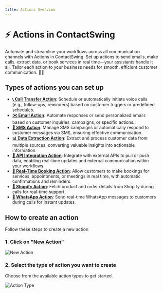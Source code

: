 ```yaml
---
title: Actions Overview
---
```


# ⚡ Actions in ContactSwing

Automate and streamline your workflows across all communication channels with Actions in ContactSwing. Set up actions to send emails, make calls, extract data, or book services in real time—your assistants handle it all. Tailor each action to your business needs for smooth, efficient customer communication. 🤖🚀

## Types of actions you can set up

- **[📞 Call Transfer Action](types/call-transfer-action)**: Schedule or automatically initiate voice calls (e.g., follow-ups, reminders) based on customer triggers or predefined schedules.
- **[✉️ Email Action](types/email-action)**: Automate responses or send personalized emails based on customer inquiries, campaigns, or specific actions.
- **[💬 SMS Action](types/sms-action)**: Manage SMS campaigns or automatically respond to customer messages via SMS, ensuring effective communication.
- **[📊 Data Extraction Action](types/data-extraction-action)**: Extract and process customer data from multiple sources, converting valuable insights into actionable information.
- **[🔌 API Integration Action](types/api-action)**: Integrate with external APIs to pull or push data, enabling real-time updates and external communication within your workflows.
- **[📅 Real-Time Booking Action](types/real-time-booking-action)**: Allow customers to make bookings for services, appointments, or meetings in real time, with automatic confirmations and reminders.
- **[🛒 Shopify Action](types/shopify-action)**: Fetch product and order details from Shopify during calls for real-time support.
- **[💬 WhatsApp Action](types/whats-app-action)**: Send real-time WhatsApp messages to customers during calls for instant updates.

## How to create an action

Follow these steps to create a new action:

### 1. Click on "New Action"

<img src="https://storage.googleapis.com/helpsessionvideos/Contactswing/images/na.jpg" alt="New Action" />

### 2. Select the type of action you want to create

Choose from the available action types to get started.

<img src="https://storage.googleapis.com/helpsessionvideos/Contactswing/images/at.jpg" alt="Action Type" />
